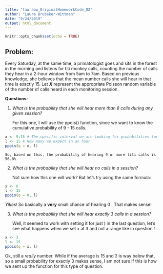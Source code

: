 ```yaml
---
title: "laurabw_OriginalHomeworkCode_02"
author: "Laura Brubaker-Wittman"
date: "9/24/2019"
output: html_document
---
```


```r
knitr::opts_chunk$set(echo = TRUE)
```

## Problem:

Every Saturday, at the same time, a primatologist goes and sits in the forest in the morning and listens for titi
monkey calls, counting the number of calls they hear in a 2-hour window from 5am to 7am. Based on previous
knowledge, she believes that the mean number calls she will hear in that time is exactly 15. Let ***X*** represent the appropriate Poisson random variable of the number of calls heard in each monitoring session.

**Questions:**

1. *What is the probability that she will hear more than 8 calls during any given session?*

    For this one, I will use the ppois() function, since we want to know the cumulative probability of 9 - 15
    calls.

```r
x <- 9:15 # The specific interval we are looking for probabilities for
l <- 15 # How many we expect in an hour
ppois(q = x, l)
```

    So, based on this, the probability of hearing 9 or more titi calls is 56.8%

2. *What is the probability that she will hear no calls in a session?*

    Not sure how this one will work? But let's try using the same formula:

```r
x <- 0
l <- 15
ppois(q = 0, l)
```

*Yikes!* So basically a **very** small chance of hearing 0 . That makes sense!
    
3. *What is the probability that she will hear exactly 3 calls in a session?*

    Well, it seemed to work with setting it for just ) in the last question, let's see what happens when we set x
    at 3 and not a range like in question 1.
    
```r
x <- 3
l <- 15
ppois(q = x, l)
```

Ok, still a *really* number. While if the average is 15 and 3 is way below that, so a small probability for
exactly 3 makes sense, I am not sure if this is how we sent up the function for this type of question.